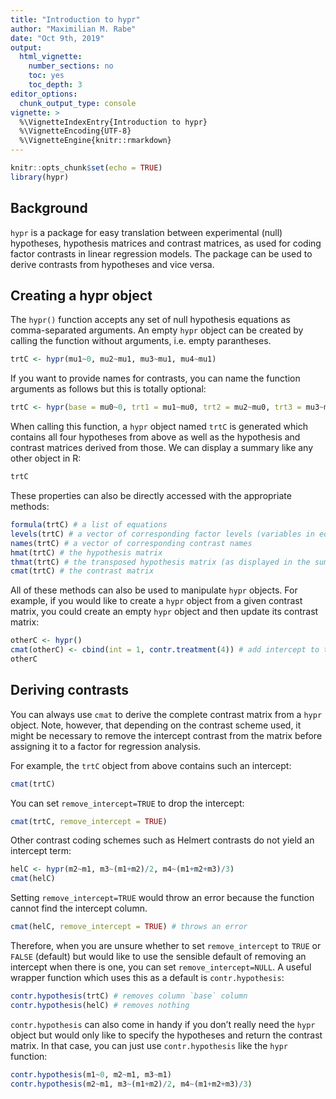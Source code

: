 ```yaml
---
title: "Introduction to hypr"
author: "Maximilian M. Rabe"
date: "Oct 9th, 2019"
output:
  html_vignette:
    number_sections: no
    toc: yes
    toc_depth: 3
editor_options: 
  chunk_output_type: console
vignette: >
  %\VignetteIndexEntry{Introduction to hypr}
  %\VignetteEncoding{UTF-8}
  %\VignetteEngine{knitr::rmarkdown}
---
```


```r
knitr::opts_chunk$set(echo = TRUE)
library(hypr)
```

## Background

`hypr` is a package for easy translation between experimental (null) hypotheses, hypothesis matrices and contrast matrices, as used for coding factor contrasts in linear regression models. The package can be used to derive contrasts from hypotheses and vice versa.

## Creating a hypr object

The `hypr()` function accepts any set of null hypothesis equations as comma-separated arguments. An empty `hypr` object can be created by calling the function without arguments, i.e. empty parantheses.

```r
trtC <- hypr(mu1~0, mu2~mu1, mu3~mu1, mu4~mu1)
```

If you want to provide names for contrasts, you can name the function arguments as follows but this is totally optional:

```r
trtC <- hypr(base = mu0~0, trt1 = mu1~mu0, trt2 = mu2~mu0, trt3 = mu3~mu0)
```


When calling this function, a `hypr` object named `trtC` is generated which contains all four hypotheses from above as well as the hypothesis and contrast matrices derived from those. We can display a summary like any other object in R:

```r
trtC
```

These properties can also be directly accessed with the appropriate methods:

```r
formula(trtC) # a list of equations
levels(trtC) # a vector of corresponding factor levels (variables in equations)
names(trtC) # a vector of corresponding contrast names
hmat(trtC) # the hypothesis matrix
thmat(trtC) # the transposed hypothesis matrix (as displayed in the summary)
cmat(trtC) # the contrast matrix
```

All of these methods can also be used to manipulate `hypr` objects. For example, if you would like to create a `hypr` object from a given contrast matrix, you could create an empty `hypr` object and then update its contrast matrix:

```r
otherC <- hypr()
cmat(otherC) <- cbind(int = 1, contr.treatment(4)) # add intercept to treatment contrast
otherC
```

## Deriving contrasts

You can always use `cmat` to derive the complete contrast matrix from a `hypr` object. Note, however, that depending on the contrast scheme used, it might be necessary to remove the intercept contrast from the matrix before assigning it to a factor for regression analysis.

For example, the `trtC` object from above contains such an intercept:

```r
cmat(trtC)
```

You can set `remove_intercept=TRUE` to drop the intercept:

```r
cmat(trtC, remove_intercept = TRUE)
```

Other contrast coding schemes such as Helmert contrasts do not yield an intercept term:

```r
helC <- hypr(m2~m1, m3~(m1+m2)/2, m4~(m1+m2+m3)/3)
cmat(helC)
```

Setting `remove_intercept=TRUE` would throw an error because the function cannot find the intercept column.

```r
cmat(helC, remove_intercept = TRUE) # throws an error
```

Therefore, when you are unsure whether to set `remove_intercept` to `TRUE` or `FALSE` (default) but would like to use the sensible default of removing an intercept when there is one, you can set `remove_intercept=NULL`. A useful wrapper function which uses this as a default is `contr.hypothesis`:

```r
contr.hypothesis(trtC) # removes column `base` column
contr.hypothesis(helC) # removes nothing
```

`contr.hypothesis` can also come in handy if you don't really need the `hypr` object but would only like to specify the hypotheses and return the contrast matrix. In that case, you can just use `contr.hypothesis` like the `hypr` function:

```r
contr.hypothesis(m1~0, m2~m1, m3~m1)
contr.hypothesis(m2~m1, m3~(m1+m2)/2, m4~(m1+m2+m3)/3)
```


